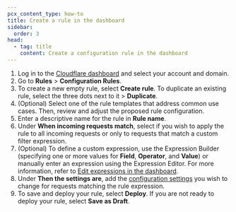 ```yaml
---
pcx_content_type: how-to
title: Create a rule in the dashboard
sidebar:
  order: 3
head:
  - tag: title
    content: Create a configuration rule in the dashboard
---
```


1. Log in to the [Cloudflare dashboard](https://dash.cloudflare.com) and select your account and domain.
2. Go to **Rules** > **Configuration Rules**.
3. To create a new empty rule, select **Create rule**. To duplicate an existing rule, select the three dots next to it > **Duplicate**.
4. (Optional) Select one of the rule templates that address common use cases. Then, review and adjust the proposed rule configuration.
5. Enter a descriptive name for the rule in **Rule name**.
6. Under **When incoming requests match**, select if you wish to apply the rule to all incoming requests or only to requests that match a custom filter expression.
7. (Optional) To define a custom expression, use the Expression Builder (specifying one or more values for **Field**, **Operator**, and **Value**) or manually enter an expression using the Expression Editor. For more information, refer to [Edit expressions in the dashboard](/ruleset-engine/rules-language/expressions/edit-expressions/).
8. Under **Then the settings are**, add the [configuration settings](/rules/configuration-rules/settings/) you wish to change for requests matching the rule expression.
9. To save and deploy your rule, select **Deploy**. If you are not ready to deploy your rule, select **Save as Draft**.
